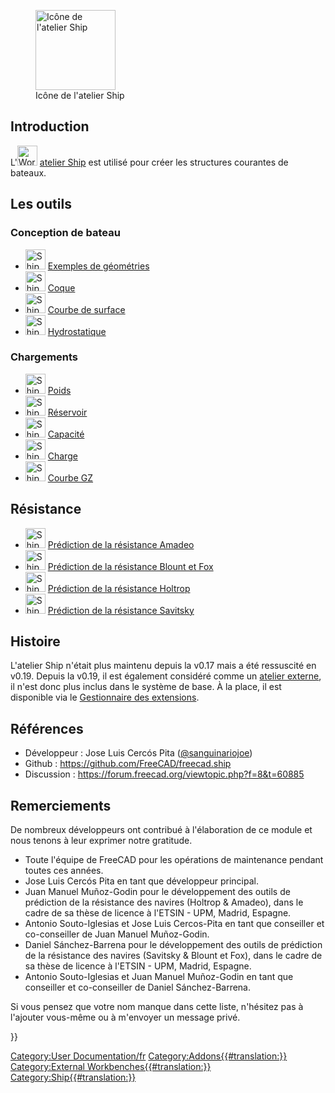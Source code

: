 <languages/>

[[Image:Workbench_Ship.svg|thumb|128px|Icône de l'atelier Ship]]

{{TOCright}}

== Introduction ==

<div class="mw-translate-fuzzy">
L'[[Image:Workbench_Ship.svg|32px]] [[Ship_Workbench/fr|atelier Ship]] est utilisé pour créer les structures courantes de bateaux.
</div>

<span id="The_Tools"></span>
== Les outils ==

<span id="Ship_Design"></span>
===Conception de bateau===

* [[Image:Ship_LoadExample.svg|32px]] [[Ship_LoadExample/fr|Exemples de géométries]]
* [[Image:Ship_CreateShip.svg|32px]] [[Ship_CreateShip/fr|Coque]]
* [[Image:Ship_AreasCurve.svg|32px]] [[Ship_AreasCurve/fr|Courbe de surface]]
* [[Image:Ship_Hydrostatics.svg|32px]] [[Ship_Hydrostatics/fr|Hydrostatique]]

<span id="Weights"></span>
===Chargements===

* [[Image:Ship_Weight.svg|32px]] [[Ship_Weight/fr|Poids]]
* [[Image:Ship_Tank.svg|32px]] [[Ship_Tank/fr|Réservoir]]
* [[Image:Ship_Capacity.svg|32px]] [[Ship_Capacity/fr|Capacité]]
* [[Image:Ship_LoadCondition.svg|32px]] [[Ship_LoadCondition/fr|Charge]]
* [[Image:Ship_GZ.svg|32px]] [[Ship_GZ/fr|Courbe GZ]]

<span id="Resistance"></span>
==Résistance==

* [[Image:Ship_ResistanceAmadeo.svg|32px]] [[Ship_ResistanceAmadeo/fr|Prédiction de la résistance Amadeo]]
* [[Image:Ship_ResistanceBlountFox.svg|32px]] [[Ship_ResistanceBlountFox/fr|Prédiction de la résistance Blount et Fox]]
* [[Image:Ship_ResistanceHoltrop.svg|32px]] [[Ship_ResistanceHoltrop/fr|Prédiction de la résistance Holtrop]]
* [[Image:Ship_ResistanceSavitsky.svg|32px]] [[Ship_ResistanceSavitsky/fr|Prédiction de la résistance Savitsky]]

<span id="Tutorials"></span>
{{Docnav/fr
|[[Robot_Workbench/fr|Atelier Robot]]
|[[Sketcher_Workbench/fr|Atelier Sketcher]]
|IconL=Workbench_Robot.svg
|IconR=Workbench_Sketcher.svg
}}

[[Category:User Documentation/fr]]

<span id="History"></span>
==Histoire==

L'atelier Ship n'était plus maintenu depuis la v0.17 mais a été ressuscité en v0.19. Depuis la v0.19, il est également considéré comme un [[External_workbenches/fr|atelier externe]], il n'est donc plus inclus dans le système de base. À la place, il est disponible via le [[Std_AddonMgr/fr|Gestionnaire des extensions]].

<span id="References"></span>
==Références==

* Développeur : Jose Luis Cercós Pita ([https://github.com/sanguinariojoe @sanguinariojoe])
* Github : https://github.com/FreeCAD/freecad.ship
* Discussion : https://forum.freecad.org/viewtopic.php?f=8&t=60885

<span id="Acknowledgments"></span>
==Remerciements==

De nombreux développeurs ont contribué à l'élaboration de ce module et nous tenons à leur exprimer notre gratitude.

* Toute l'équipe de FreeCAD pour les opérations de maintenance pendant toutes ces années.
* Jose Luis Cercós Pita en tant que développeur principal.
* Juan Manuel Muñoz-Godin pour le développement des outils de prédiction de la résistance des navires (Holtrop & Amadeo), dans le cadre de sa thèse de licence à l'ETSIN - UPM, Madrid, Espagne.
* Antonio Souto-Iglesias et Jose Luis Cercos-Pita en tant que conseiller et co-conseiller de Juan Manuel Muñoz-Godin.
* Daniel Sánchez-Barrena pour le développement des outils de prédiction de la résistance des navires (Savitsky & Blount et Fox), dans le cadre de sa thèse de licence à l'ETSIN - UPM, Madrid, Espagne.
* Antonio Souto-Iglesias et Juan Manuel Muñoz-Godin en tant que conseiller et co-conseiller de Daniel Sánchez-Barrena.

Si vous pensez que votre nom manque dans cette liste, n'hésitez pas à l'ajouter vous-même ou à m'envoyer un message privé.


{{Userdocnavi{{#translation:}}}}
[[Category:Addons{{#translation:}}]]
[[Category:External Workbenches{{#translation:}}]]
[[Category:Ship{{#translation:}}]]